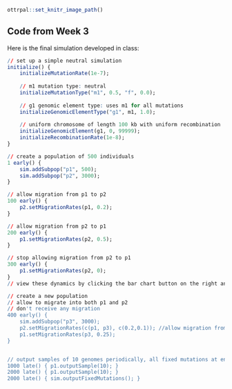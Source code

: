 ```r
ottrpal::set_knitr_image_path()
``` 

## Code from Week 3

Here is the final simulation developed in class: 

```r
// set up a simple neutral simulation
initialize() {
	initializeMutationRate(1e-7);
	
	// m1 mutation type: neutral
	initializeMutationType("m1", 0.5, "f", 0.0);
	
	// g1 genomic element type: uses m1 for all mutations
	initializeGenomicElementType("g1", m1, 1.0);
	
	// uniform chromosome of length 100 kb with uniform recombination
	initializeGenomicElement(g1, 0, 99999);
	initializeRecombinationRate(1e-8);
}

// create a population of 500 individuals
1 early() {
	sim.addSubpop("p1", 500);
	sim.addSubpop("p2", 3000);
}

// allow migration from p1 to p2 
100 early() {
	p2.setMigrationRates(p1, 0.2);
}

// allow migration from p2 to p1 
200 early() {
	p1.setMigrationRates(p2, 0.5);
}

// stop allowing migration from p2 to p1
300 early() {
	p1.setMigrationRates(p2, 0);
}
// view these dynamics by clicking the bar chart button on the right and then "Graph Population Visualization"

// create a new population 
// allow to migrate into both p1 and p2 
// don't receive any migration
400 early() {
	sim.addSubpop("p3", 3000);
	p2.setMigrationRates(c(p1, p3), c(0.2,0.1)); //allow migration from p1 and p3 into p2
	p1.setMigrationRates(p3, 0.25);
}


// output samples of 10 genomes periodically, all fixed mutations at end
1000 late() { p1.outputSample(10); }
2000 late() { p1.outputSample(10); }
2000 late() { sim.outputFixedMutations(); }


```